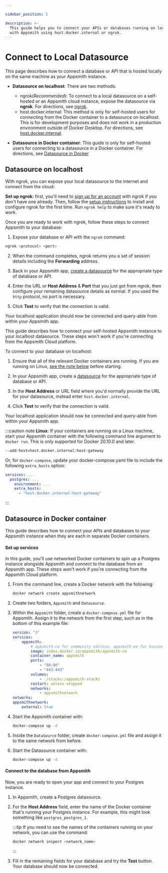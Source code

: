 ```yaml
---

sidebar_position: 5

description: >-
  This guide helps you to connect your APIs or databases running on localhost
  with Appsmith using host.docker.internal or ngrok.
---
```



# Connect to Local Datasource

This page describes how to connect a database or API that is hosted locally on the same machine as your Appsmith instance.

- **Datasource on localhost**: There are two methods:
  - ngrok(*Recommended*): To connect to a local datasource on a self-hosted _or_ an Appsmith cloud instance, expose the datasource via **ngrok**. For directions, see [ngrok](/connect-data/how-to-guides/how-to-work-with-local-apis-on-appsmith?connect-method=ngrok).
  - host.docker.internal: This method is only for self-hosted users for connecting from the Docker container to a datasource on localhost. This is for development purposes and does not work in a production environment outside of Docker Desktop. For directions, see [host.docker.internal](/connect-data/how-to-guides/how-to-work-with-local-apis-on-appsmith?connect-method=localhost).

- **Datasource in Docker container**: This guide is only for self-hosted users for connecting to a datasource in a Docker container. For directions, see [Datasource in Docker](/connect-data/how-to-guides/how-to-work-with-local-apis-on-appsmith?connect-method=localhost#datasource-in-docker-container)


## Datasource on localhost
<Tabs queryString="connect-method">

<TabItem label="ngrok(Recommended)" value="ngrok">

With ngrok, you can expose your local datasource to the internet and connect from the cloud:

<VideoEmbed host="youtube" videoId="IUX2rXmS17E" title="Connect to localhost using ngrok" caption="Connect to localhost using ngrok"/>

**Set up ngrok:** first, you'll need to [sign up for an account](https://dashboard.ngrok.com/signup) with ngrok if you don't have one already. Then, follow the [setup instructions](https://dashboard.ngrok.com/get-started/setup) to install and configure ngrok for the first time. Run `ngrok help` to make sure it's ready to work.

Once you are ready to work with ngrok, follow these steps to connect Appsmith to your database:

1. Expose your database or API with the ```ngrok``` command:
  ```bash
  ngrok <protocol> <port>
  ```

2. When the command completes, ngrok returns you a set of session details including the **Forwarding** address.

3. Back in your Appsmith app, [create a datasource](/getting-started/tutorials/start-building#connect-to-a-database) for the appropriate type of database or API.

4. Enter the URL or **Host Address** & **Port** that you just got from ngrok, then configure your remaining datasource details as normal. If you used the `http` protocol, no port is necessary.

5. Click **Test** to verify that the connection is valid.

Your localhost application should now be connected and query-able from within your Appsmith app.

 <ZoomImage
    src="/img/ngrok-config-example.png" 
    alt="Connecting from Appsmith to local PostgreSQL database using ngrok"
    caption="Connecting from Appsmith to local PostgreSQL database using ngrok"
  />

</TabItem>

<TabItem label="host.docker.internal" value="localhost">

This guide describes how to connect your self-hosted Appsmith instance to your localhost datasource. These steps won't work if you're connecting from the Appsmith Cloud platform.

<VideoEmbed host="youtube" videoId="4XlgsVekzhI" title="Connecting from Appsmith in Docker to local datasource" caption="Connecting from Appsmith in Docker to local datasource"/>

To connect to your database on localhost:

1. Ensure that all of the relevant Docker containers are running. If you are running on Linux, [see the note below](#linux-note) before starting. 

2. In your Appsmith app, create a [datasource](/connect-data/reference) for the appropriate type of database or API.

3. In the **Host Address** or URL field where you'd normally provide the URL for your datasource, instead enter `host.docker.internal`.

4. Click **Test** to verify that the connection is valid.

<!-- anchor placed here to accommodate docs page header bar -->
<a name="linux-note"></a>

Your localhost application should now be connected and query-able from within your Appsmith app.

:::caution note
**Linux**: If your containers are running on a Linux machine, start your Appsmith container with the following command line argument to `docker run`. This is only supported for Docker 20.10.0 and later.

```bash
--add-host=host.docker.internal:host-gateway
```

Or, for `docker-compose`, update your docker-compose.yaml file to include the following `extra_hosts` option:

```yml
services: ...
  postgres: ...
    environment: ...
    extra_hosts:
      - "host.docker.internal:host-gateway"
```
:::

 <ZoomImage
    src="/img/local_db_config.png" 
    alt="Connecting from Appsmith in Docker container to PostgreSQL database running on localhost"
    caption="Connecting from Appsmith in Docker container to PostgreSQL database running on localhost"
  />

</TabItem>

</Tabs>

## Datasource in Docker container

This guide describes how to connect your APIs and databases to your Appsmith instance when they are each in separate Docker containers.

#### Set up services

In this guide, you'll use networked Docker containers to spin up a Postgres instance alongside Appsmith and connect to the database from an Appsmith app. These steps won't work if you're connecting from the Appsmith Cloud platform.

1. From the command line, create a Docker network with the following:

    ```bash
    docker network create appsmithnetwork
    ```

1. Create two folders, `Appsmith` and `Datasource`.

1. Within the `Appsmith` folder, create a `docker-compose.yml` file for Appsmith. Assign it to the network from the first step, such as in the bottom of this example file:

    ```yaml
    version: "3"
    services:
        appsmith:
            # appsmith-ce for community edition, appsmith-ee for business.
            image: index.docker.io/appsmith/appsmith-ce
            container_name: appsmith
            ports:
                - "80:80"
                - "443:443"
            volumes:
                - ./stacks:/appsmith-stacks
            restart: unless-stopped
            networks:
                - appsmithnetwork
    networks:
    appsmithnetwork:
        external: true
    ```

1. Start the Appsmith container with:

    ```bash
    docker-compose up -d
    ```

1. Inside the `DataSource` folder, create `docker-compose.yml` file and assign it to the same network from before.

1. Start the Datasource container with:
   
    ```bash
    docker-compose up -d
    ```

#### Connect to the database from Appsmith

Now, you are ready to open your app and connect to your Postgres instance.

1. In Appsmith, create a Postgres datasource.

1. For the **Host Address** field, enter the name of the Docker container that's running your Postgres instance. For example, this might look something like `postgres_postgres_1`.

    :::tip
    If you need to see the names of the containers running on your network, you can use the command:

    ```bash
    docker network inspect <network_name>
    ```
    :::

1. Fill in the remaining fields for your database and try the **Test** button. Your database should now be connected.
